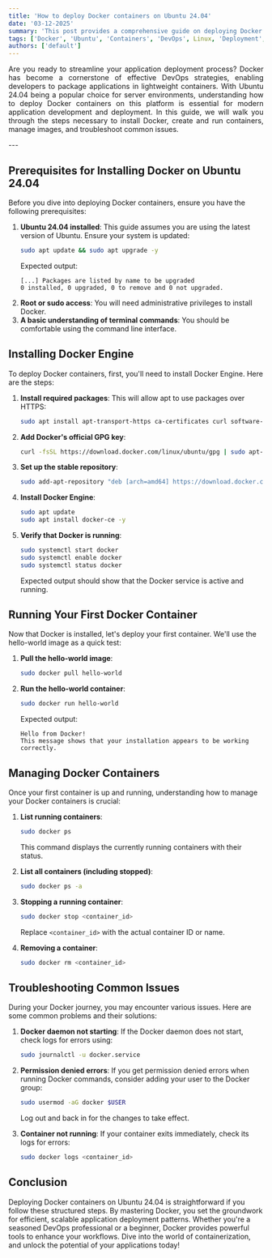 ```yaml
---
title: 'How to deploy Docker containers on Ubuntu 24.04'
date: '03-12-2025'
summary: 'This post provides a comprehensive guide on deploying Docker containers on Ubuntu 24.04, covering installation, configuration, and troubleshooting techniques.'
tags: ['Docker', 'Ubuntu', 'Containers', 'DevOps', Linux, 'Deployment', 'Virtualization']
authors: ['default']
---
```


<div align="justify">

Are you ready to streamline your application deployment process? Docker has become a cornerstone of effective DevOps strategies, enabling developers to package applications in lightweight containers. With Ubuntu 24.04 being a popular choice for server environments, understanding how to deploy Docker containers on this platform is essential for modern application development and deployment. In this guide, we will walk you through the steps necessary to install Docker, create and run containers, manage images, and troubleshoot common issues.

</div>
---

## Prerequisites for Installing Docker on Ubuntu 24.04
Before you dive into deploying Docker containers, ensure you have the following prerequisites:

1. **Ubuntu 24.04 installed**: This guide assumes you are using the latest version of Ubuntu. Ensure your system is updated:
   ```bash
   sudo apt update && sudo apt upgrade -y
   ```
   Expected output:
   ```plaintext
   [...] Packages are listed by name to be upgraded
   0 installed, 0 upgraded, 0 to remove and 0 not upgraded.
   ```
2. **Root or sudo access**: You will need administrative privileges to install Docker.
3. **A basic understanding of terminal commands**: You should be comfortable using the command line interface.

## Installing Docker Engine
To deploy Docker containers, first, you'll need to install Docker Engine. Here are the steps:

1. **Install required packages**: This will allow apt to use packages over HTTPS:
   ```bash
   sudo apt install apt-transport-https ca-certificates curl software-properties-common -y
   ```
2. **Add Docker's official GPG key**:
   ```bash
   curl -fsSL https://download.docker.com/linux/ubuntu/gpg | sudo apt-key add -
   ```
3. **Set up the stable repository**:
   ```bash
   sudo add-apt-repository "deb [arch=amd64] https://download.docker.com/linux/ubuntu $(lsb_release -cs) stable"
   ```
4. **Install Docker Engine**:
   ```bash
   sudo apt update
   sudo apt install docker-ce -y
   ```
5. **Verify that Docker is running**:
   ```bash
   sudo systemctl start docker
   sudo systemctl enable docker
   sudo systemctl status docker
   ```
   Expected output should show that the Docker service is active and running.

## Running Your First Docker Container
Now that Docker is installed, let's deploy your first container. We'll use the hello-world image as a quick test:

1. **Pull the hello-world image**:
   ```bash
   sudo docker pull hello-world
   ```
2. **Run the hello-world container**:
   ```bash
   sudo docker run hello-world
   ```
   Expected output:
   ```plaintext
   Hello from Docker!
   This message shows that your installation appears to be working correctly.
   ```

## Managing Docker Containers
Once your first container is up and running, understanding how to manage your Docker containers is crucial:

1. **List running containers**:
   ```bash
   sudo docker ps
   ```
   This command displays the currently running containers with their status.

2. **List all containers (including stopped)**:
   ```bash
   sudo docker ps -a
   ```

3. **Stopping a running container**:
   ```bash
   sudo docker stop <container_id>
   ```
   Replace `<container_id>` with the actual container ID or name.

4. **Removing a container**:
   ```bash
   sudo docker rm <container_id>
   ```

## Troubleshooting Common Issues
During your Docker journey, you may encounter various issues. Here are some common problems and their solutions:

1. **Docker daemon not starting**: If the Docker daemon does not start, check logs for errors using:
   ```bash
   sudo journalctl -u docker.service
   ```
2. **Permission denied errors**: If you get permission denied errors when running Docker commands, consider adding your user to the Docker group:
   ```bash
   sudo usermod -aG docker $USER
   ```
   Log out and back in for the changes to take effect.

3. **Container not running**: If your container exits immediately, check its logs for errors:
   ```bash
   sudo docker logs <container_id>
   ```

## Conclusion
Deploying Docker containers on Ubuntu 24.04 is straightforward if you follow these structured steps. By mastering Docker, you set the groundwork for efficient, scalable application deployment patterns. Whether you're a seasoned DevOps professional or a beginner, Docker provides powerful tools to enhance your workflows. Dive into the world of containerization, and unlock the potential of your applications today!

